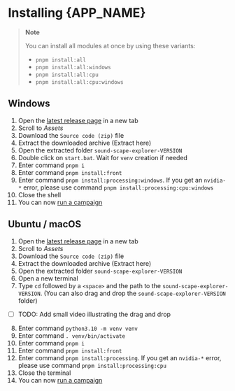 
# Installing {APP_NAME}

> **Note**
>
> You can install all modules at once by using these variants:
>
> - `pnpm install:all`
> - `pnpm install:all:windows`
> - `pnpm install:all:cpu`
> - `pnpm install:all:cpu:windows`

## Windows

1. Open the [latest release page](https://github.com/sound-scape-explorer/sound-scape-explorer/releases/latest) in a new tab
2. Scroll to _Assets_
3. Download the `Source code (zip)` file
4. Extract the downloaded archive (Extract here)
5. Open the extracted folder `sound-scape-explorer-VERSION`
6. Double click on `start.bat`. Wait for `venv` creation if needed
7. Enter command `pnpm i`
8. Enter command `pnpm install:front`
9. Enter command `pnpm install:processing:windows`. If you get an `nvidia-*`
   error, please use command `pnpm install:processing:cpu:windows`
10. Close the shell
11. You can now [run a campaign](https://github.com/sound-scape-explorer/sound-scape-explorer/wiki/running-campaigns)

## Ubuntu / macOS

1. Open the [latest release page](https://github.com/sound-scape-explorer/sound-scape-explorer/releases/latest) in a new tab
2. Scroll to _Assets_
3. Download the `Source code (zip)` file
4. Extract the downloaded archive (Extract here)
5. Open the extracted folder `sound-scape-explorer-VERSION`
6. Open a new terminal
7. Type `cd` followed by a `<space>` and the path to the `sound-scape-explorer-VERSION`. (You can also drag and drop the `sound-scape-explorer-VERSION` folder)

- [ ] TODO: Add small video illustrating the drag and drop

8. Enter command `python3.10 -m venv venv`
9. Enter command `. venv/bin/activate`
10. Enter command `pnpm i`
11. Enter command `pnpm install:front`
12. Enter command `pnpm install:processing`. If you get an `nvidia-*`
    error, please use command `pnpm install:processing:cpu`
13. Close the terminal
14. You can now [run a campaign](https://github.com/sound-scape-explorer/sound-scape-explorer/wiki/running-campaigns)
